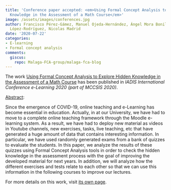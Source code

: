 ```yaml
---
title: 'Conference paper accepted: <em>Using Formal Concept Analysis to Explore Hidden
  Knowledge in the Assessment of a Math Course</em>'
image: /assets/images/conferences.jpg
author: Francisco Pérez-Gámez, Manuel Ojeda-Hernández, Ángel Mora Bonilla, Domingo
  López-Rodríguez, Nicolas Madrid
date: '2020-07-22'
categories:
- E-learning
- Formal concept analysis
comments:
  giscus:
    repo: Malaga-FCA-group/malaga-fca-blog
---
```


The work <u>Using Formal Concept Analysis to Explore Hidden Knowledge in the Assessment of a Math Course</u> has been published in <em>IADIS International Conference e-Learning 2020 (part of MCCSIS 2020)</em>.

<u>Abstract</u>:



Since the emergence of COVID-19, online teaching and e-Learning has become essential in education. Actually, in at our University, we have had to move to a complete online teaching framework through the Moodle e-learning system. As a result, we have had to deploy new material as videos in Youtube channels, new exercises, tasks, live teaching, etc that have generated a huge amount of data that contains interesting information. In particular, we have used randomly generated exams from a bank of quizzes to evaluate the students. In this paper, we analyze the results of these quizzes using Formal Concept Analysis tools in order to check the hidden knowledge in the assessment process with the goal of improving the developed material for next years. In addition, we will analyze how the different exercises and tests relate to each other so that we can use this information in the following courses to improve our lectures.




For more details on this work, visit <a href='/publications/conferences/2020-e-learning'>its own page</a>.
